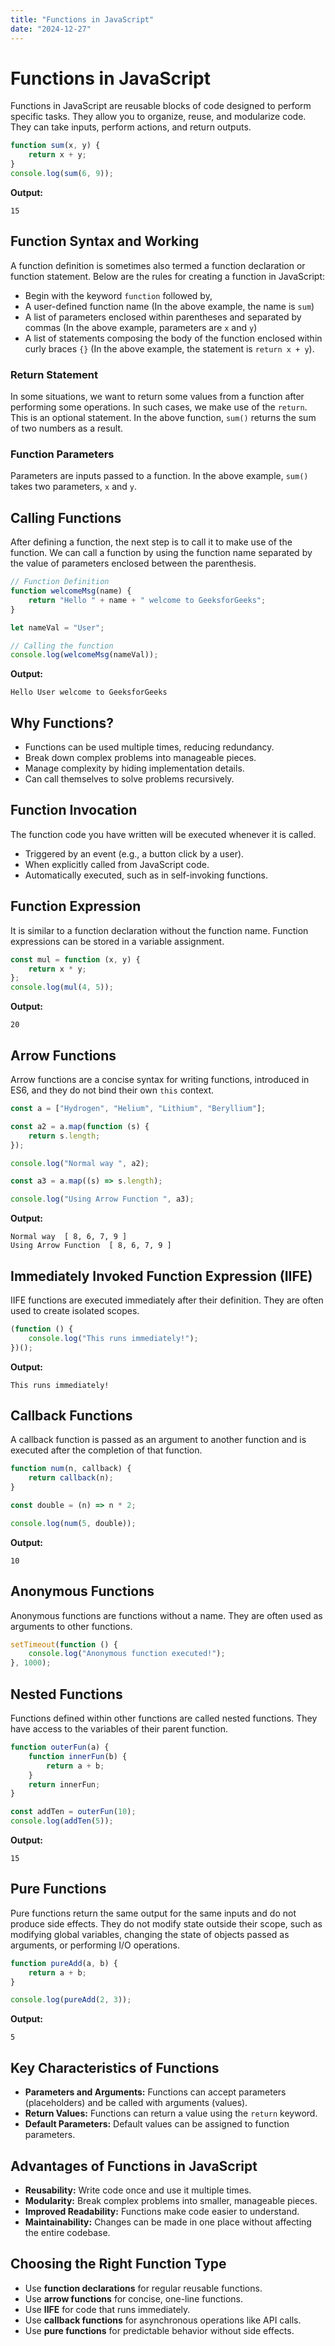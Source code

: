 ```yaml
---
title: "Functions in JavaScript"
date: "2024-12-27"
---
```


# Functions in JavaScript

Functions in JavaScript are reusable blocks of code designed to perform specific tasks. They allow you to organize, reuse, and modularize code. They can take inputs, perform actions, and return outputs.

```javascript
function sum(x, y) { 
    return x + y; 
}
console.log(sum(6, 9));
```

**Output:**
```
15
```

## Function Syntax and Working

A function definition is sometimes also termed a function declaration or function statement. Below are the rules for creating a function in JavaScript:

- Begin with the keyword `function` followed by,
- A user-defined function name (In the above example, the name is `sum`)
- A list of parameters enclosed within parentheses and separated by commas (In the above example, parameters are `x` and `y`)
- A list of statements composing the body of the function enclosed within curly braces `{}` (In the above example, the statement is `return x + y`).

### Return Statement

In some situations, we want to return some values from a function after performing some operations. In such cases, we make use of the `return`. This is an optional statement. In the above function, `sum()` returns the sum of two numbers as a result. 

### Function Parameters

Parameters are inputs passed to a function. In the above example, `sum()` takes two parameters, `x` and `y`.

## Calling Functions

After defining a function, the next step is to call it to make use of the function. We can call a function by using the function name separated by the value of parameters enclosed between the parenthesis.

```javascript
// Function Definition
function welcomeMsg(name) {
    return "Hello " + name + " welcome to GeeksforGeeks";
}

let nameVal = "User";

// Calling the function
console.log(welcomeMsg(nameVal));
```

**Output:**
```
Hello User welcome to GeeksforGeeks
```

## Why Functions?

- Functions can be used multiple times, reducing redundancy.
- Break down complex problems into manageable pieces.
- Manage complexity by hiding implementation details.
- Can call themselves to solve problems recursively.

## Function Invocation

The function code you have written will be executed whenever it is called.

- Triggered by an event (e.g., a button click by a user).
- When explicitly called from JavaScript code.
- Automatically executed, such as in self-invoking functions.

## Function Expression

It is similar to a function declaration without the function name. Function expressions can be stored in a variable assignment. 

```javascript
const mul = function (x, y) {
    return x * y;
};
console.log(mul(4, 5)); 
```

**Output:**
```
20
```

## Arrow Functions

Arrow functions are a concise syntax for writing functions, introduced in ES6, and they do not bind their own `this` context.

```javascript
const a = ["Hydrogen", "Helium", "Lithium", "Beryllium"];

const a2 = a.map(function (s) {
    return s.length;
});

console.log("Normal way ", a2);

const a3 = a.map((s) => s.length);

console.log("Using Arrow Function ", a3);
```

**Output:**
```
Normal way  [ 8, 6, 7, 9 ]
Using Arrow Function  [ 8, 6, 7, 9 ]
```

## Immediately Invoked Function Expression (IIFE)

IIFE functions are executed immediately after their definition. They are often used to create isolated scopes.

```javascript
(function () {
    console.log("This runs immediately!");
})();
```

**Output:**
```
This runs immediately!
```

## Callback Functions

A callback function is passed as an argument to another function and is executed after the completion of that function.

```javascript
function num(n, callback) {
    return callback(n);
}

const double = (n) => n * 2;

console.log(num(5, double));
```

**Output:**
```
10
```

## Anonymous Functions

Anonymous functions are functions without a name. They are often used as arguments to other functions.

```javascript
setTimeout(function () {
    console.log("Anonymous function executed!");
}, 1000);
```

## Nested Functions

Functions defined within other functions are called nested functions. They have access to the variables of their parent function.

```javascript
function outerFun(a) {
    function innerFun(b) {
        return a + b;
    }
    return innerFun;
}

const addTen = outerFun(10);
console.log(addTen(5));
```

**Output:**
```
15
```

## Pure Functions

Pure functions return the same output for the same inputs and do not produce side effects. They do not modify state outside their scope, such as modifying global variables, changing the state of objects passed as arguments, or performing I/O operations.

```javascript
function pureAdd(a, b) {
    return a + b;
}

console.log(pureAdd(2, 3));
```

**Output:**
```
5
```

## Key Characteristics of Functions

- **Parameters and Arguments:** Functions can accept parameters (placeholders) and be called with arguments (values).
- **Return Values:** Functions can return a value using the `return` keyword.
- **Default Parameters:** Default values can be assigned to function parameters.

## Advantages of Functions in JavaScript

- **Reusability:** Write code once and use it multiple times.
- **Modularity:** Break complex problems into smaller, manageable pieces.
- **Improved Readability:** Functions make code easier to understand.
- **Maintainability:** Changes can be made in one place without affecting the entire codebase.

## Choosing the Right Function Type

- Use **function declarations** for regular reusable functions.
- Use **arrow functions** for concise, one-line functions.
- Use **IIFE** for code that runs immediately.
- Use **callback functions** for asynchronous operations like API calls.
- Use **pure functions** for predictable behavior without side effects.